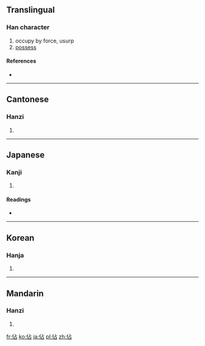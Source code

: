 {{also|占}}
==Translingual==

===Han character===
{{Han char|rn=9|rad=人|as=05|sn=7|four=2126<sub>0</sub>|canj=人卜口 (OYR)}}

# occupy by force, usurp
# [[possess]]

====References====
* {{Han ref|kx=0098.140|dkj=00510|dj=0208.040|hdz=10131.090|uh=4F54|ud=20308|bh=A6FB|bd=42747}}

----

==Cantonese==

===Hanzi===
{{yue-hanzi|jyut=|y=jim4}}

# {{defn|Cantonese|sort=人05}}

----

==Japanese==

===Kanji===
{{ja-kanji|grade=|rs=人05}}

# {{defn|Japanese|sort=人05}}

====Readings====
* {{ja-readings|on=[[ちん]] (chin), [[せん]] (sen)|kun=[[みる]] (miru), [[うかがう]] (ukagau), [[しめる]] (shimeru)}}

----

==Korean==

===Hanja===
{{ko-hanja|hangeul=점|rv=jeom|mr=chŏm}}

# {{defn|Korean|sort=人05}}

----

==Mandarin==

===Hanzi===
{{cmn-hanzi|pin=[[hè]] ([[he4]]), [[zhàn]] ([[zhan4]])|wg=ho<sup>4</sup>, chan<sup>4</sup>}}

# {{defn|Mandarin|sort=人05}}

[[fr:佔]]
[[ko:佔]]
[[ja:佔]]
[[pl:佔]]
[[zh:佔]]